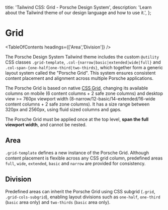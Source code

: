 
  title: 'Tailwind CSS: Grid - Porsche Design System',
  description: 'Learn about the Tailwind theme of our design language and how to use it.',
};

# Grid

<TableOfContents headings={['Area','Division']} />

The Porsche Design System Tailwind theme includes the custom `@utility` CSS classes `.grid-template`,
`.col-{narrow|basic|extended|wide|full}` and `.col-span-{one-half|one-third|two-thirds}`, which together form a generic
layout system called the "Porsche Grid". This system ensures consistent content placement and alignment across multiple
Porsche applications.

The Porsche Grid is based on native [CSS Grid](https://css-tricks.com/snippets/css/complete-guide-grid), changing its
available columns on mobile (6 content columns + 2 safe zone columns) and desktop view >= 760px viewport width
(8-narrow/12-basic/14-extended/16-wide content columns + 2 safe zone columns). It has a size range between 320px and
2560px, using fluid sized columns and gaps.

The Porsche Grid must be applied once at the top level, **span the full viewport width**, and cannot be nested.

## Area

`.grid-template` defines a new instance of the Porsche Grid. Although content placement is flexible across any CSS grid
column, predefined areas `full`, `wide`, `extended`, `basic` and `narrow` are provided for consistency.

<ComponentStory story={gridStoryArea} />

## Division

Predefined areas can inherit the Porsche Grid using CSS subgrid (`.grid`, `.grid-cols-subgrid`), enabling layout
divisions such as `one-half`, `one-third` (`basic` area only) and `two-thirds` (`basic` area only).

<ComponentStory story={gridStoryDivision} />
